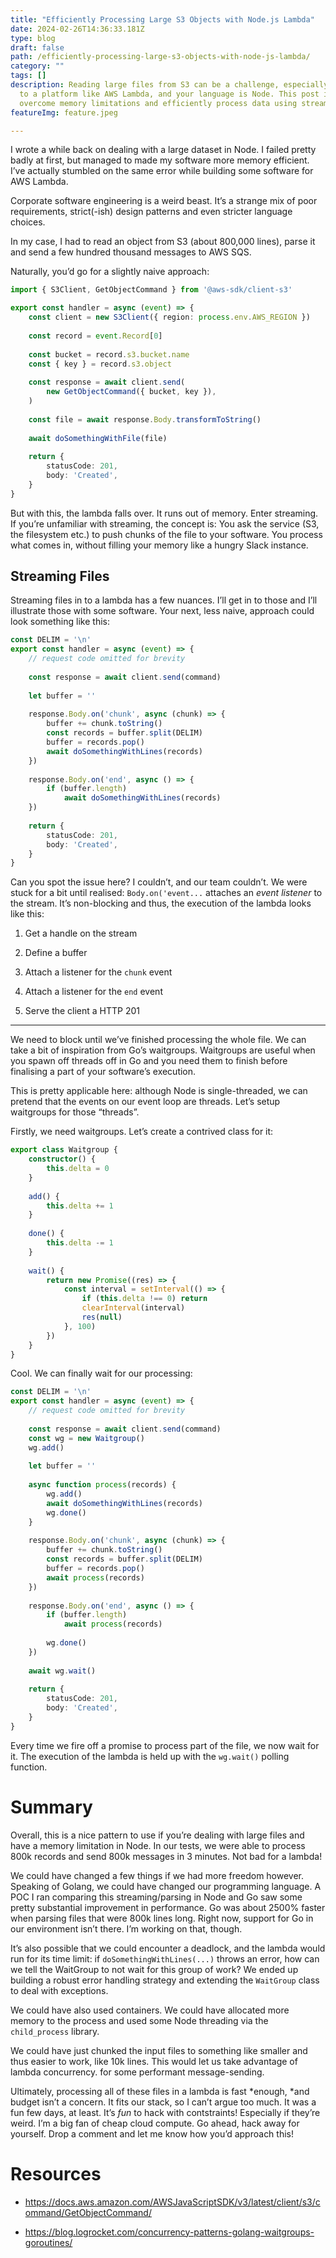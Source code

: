 ```yaml
---
title: "Efficiently Processing Large S3 Objects with Node.js Lambda"
date: 2024-02-26T14:36:33.181Z
type: blog
draft: false
path: /efficiently-processing-large-s3-objects-with-node-js-lambda/
category: ""
tags: []
description: Reading large files from S3 can be a challenge, especially when you're constrained
  to a platform like AWS Lambda, and your language is Node. This post illustrated how you can 
  overcome memory limitations and efficiently process data using streaming techniques.
featureImg: feature.jpeg

---
```


I wrote a while back on dealing with a large dataset in Node. I failed pretty badly at first, but managed to made my software more memory efficient. I’ve actually stumbled on the same error while building some software for AWS Lambda.

Corporate software engineering is a weird beast. It’s a strange mix of poor requirements, strict(-ish) design patterns and even stricter language choices. 

In my case, I had to read an object from S3 (about 800,000 lines), parse it and send a few hundred thousand messages to AWS SQS.

Naturally, you’d go for a slightly naive approach:

```typescript
import { S3Client, GetObjectCommand } from '@aws-sdk/client-s3'

export const handler = async (event) => {
	const client = new S3Client({ region: process.env.AWS_REGION })
	
	const record = event.Record[0]
	
	const bucket = record.s3.bucket.name
	const { key } = record.s3.object
	
	const response = await client.send(
		new GetObjectCommand({ bucket, key }),
	)
	
	const file = await response.Body.transformToString()
	
	await doSomethingWithFile(file)
	
	return {
		statusCode: 201,
		body: 'Created',
	}
}
```

But with this, the lambda falls over. It runs out of memory. Enter streaming. If you’re unfamiliar with streaming, the concept is: You ask the service (S3, the filesystem etc.) to push chunks of the file to your software. You process what comes in, without filling your memory like a hungry Slack instance.

## Streaming Files

Streaming files in to a lambda has a few nuances. I’ll get in to those and I’ll illustrate those with some software. Your next, less naive, approach could look something like this:

```typescript
const DELIM = '\n'
export const handler = async (event) => {
	// request code omitted for brevity
	
	const response = await client.send(command)
	
	let buffer = ''
	
	response.Body.on('chunk', async (chunk) => {
		buffer += chunk.toString()
		const records = buffer.split(DELIM)
		buffer = records.pop()
		await doSomethingWithLines(records)
	})
	
	response.Body.on('end', async () => {
		if (buffer.length) 
			await doSomethingWithLines(records)
	})
	
	return {
		statusCode: 201,
		body: 'Created',
	}
}
```

Can you spot the issue here? I couldn’t, and our team couldn’t. We were stuck for a bit until realised: `Body.on('event...` attaches an *event listener* to the stream. It’s non-blocking and thus, the execution of the lambda looks like this:

1. Get a handle on the stream

1. Define a buffer

1. Attach a listener for the `chunk` event

1. Attach a listener for the `end` event

1. Serve the client a HTTP 201

---

We need to block until we’ve finished processing the whole file. We can take a bit of inspiration from Go’s waitgroups. Waitgroups are useful when you spawn off threads off in Go and you need them to finish before finalising a part of your software’s execution. 

This is pretty applicable here: although Node is single-threaded, we can pretend that the events on our event loop are threads. Let’s setup waitgroups for those “threads”.

Firstly, we need waitgroups. Let’s create a contrived class for it:

```typescript
export class Waitgroup {
	constructor() {
		this.delta = 0
	}
	
	add() {
		this.delta += 1
	}
	
	done() {
		this.delta -= 1
	}
	
	wait() {
		return new Promise((res) => {
			const interval = setInterval(() => {
				if (this.delta !== 0) return
				clearInterval(interval)
				res(null)
			}, 100)
		})
	}
}
```



Cool. We can finally wait for our processing:



```typescript
const DELIM = '\n'
export const handler = async (event) => {
	// request code omitted for brevity
	
	const response = await client.send(command)
	const wg = new Waitgroup()
	wg.add()
	
	let buffer = ''
	
	async function process(records) {
		wg.add()
		await doSomethingWithLines(records)
		wg.done()
	}
	
	response.Body.on('chunk', async (chunk) => {
		buffer += chunk.toString()
		const records = buffer.split(DELIM)
		buffer = records.pop()
		await process(records)
	})
	
	response.Body.on('end', async () => {
		if (buffer.length)
			await process(records)
	
		wg.done()
	})
	
	await wg.wait()
	
	return {
		statusCode: 201,
		body: 'Created',
	}
}
```

Every time we fire off a promise to process part of the file, we now wait for it. The execution of the lambda is held up with the `wg.wait()` polling function.

# Summary

Overall, this is a nice pattern to use if you’re dealing with large files and have a memory limitation in Node. In our tests, we were able to process 800k records and send 800k messages in 3 minutes. Not bad for a lambda!

We could have changed a few things if we had more freedom however. Speaking of Golang, we could have changed our programming language. A POC I ran comparing this streaming/parsing in Node and Go saw some pretty substantial improvement in performance. Go was about 2500% faster when parsing files that were 800k lines long. Right now, support for Go in our environment isn’t there. I’m working on that, though.

It’s also possible that we could encounter a deadlock, and the lambda would run for its time limit: if `doSomethingWithLines(...)` throws an error, how can we tell the WaitGroup to not wait for this group of work? We ended up building a robust error handling strategy and extending the `WaitGroup` class to deal with exceptions. 

We could have also used containers. We could have allocated more memory to the process and used some Node threading via the `child_process` library. 

We could have just chunked the input files to something like smaller and thus easier to work, like 10k lines. This would let us take advantage of lambda concurrency. for some performant message-sending.

Ultimately, processing all of these files in a lambda is fast *enough, *and budget isn’t a concern. It fits our stack, so I can’t argue too much. It was a fun few days, at least. It’s *fun* to hack with contstraints! Especially if they’re weird. I’m a big fan of cheap cloud compute. Go ahead, hack away for yourself. Drop a comment and let me know how you’d approach this!

# Resources

- https://docs.aws.amazon.com/AWSJavaScriptSDK/v3/latest/client/s3/command/GetObjectCommand/

- https://blog.logrocket.com/concurrency-patterns-golang-waitgroups-goroutines/





